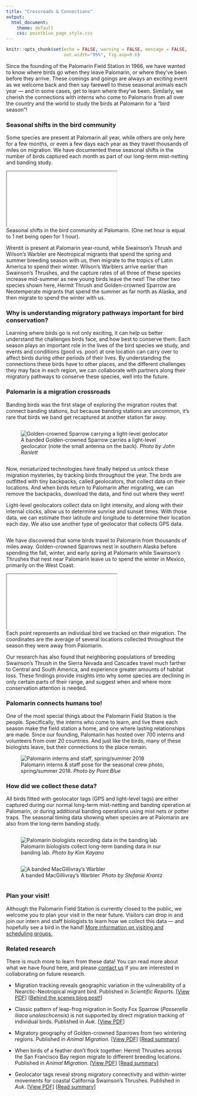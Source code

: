 ```yaml
---
title: "Crossroads & Connections"
output: 
  html_document:
    theme: default
    css: pointblue_page_style.css
---
```


```r
knitr::opts_chunk$set(echo = FALSE, warning = FALSE, message = FALSE, 
                      out.width="95%", fig.asp=0.6)
```

Since the founding of the Palomarin Field Station in 1966, we have wanted to know where birds go when they leave Palomarin, or where they've been before they arrive. These comings and goings are always an exciting event as we welcome back and then say farewell to these seasonal animals each year &mdash; and in some cases, get to learn where they’ve been. Similarly, we cherish the connections with interns who come to Palomarin from all over the country and the world to study the birds at Palomarin for a "bird season"!

### Seasonal shifts in the bird community
Some species are present at Palomarin all year, while others are only here for a few months, or even a few days each year as they travel thousands of miles on migration. We have documented these seasonal shifts in the number of birds captured each month as part of our long-term mist-netting and banding study. 

<iframe src="widget/graph_seasonal_capturestats.html"></iframe>
<figcaption>
Seasonal shifts in the bird community at Palomarin.  (One net hour is equal to 1 net being open for 1 hour).
</figcaption>

Wrentit is present at Palomarin year-round, while Swainson's Thrush and Wilson's Warbler are Neotropical migrants that spend the spring and summer breeding season with us, then migrate to the tropics of Latin America to spend their winter. Wilson's Warblers arrive earlier than Swainson's Thrushes, and the capture rates of all three of these species increase mid-summer as new young birds leave the nest! The other two species shown here, Hermit Thrush and Golden-crowned Sparrow are Neotemperate migrants that spend the summer as far north as Alaska, and then migrate to spend the winter with us.

### Why is understanding migratory pathways important for bird conservation?
Learning where birds go is not only exciting, it can help us better understand the challenges birds face, and how best to conserve them. Each season plays an important role in the lives of the bird species we study, and events and conditions (good vs. poor) at one location can carry over to affect birds during other periods of their lives. By understanding the connections these birds have to other places, and the different challenges they may face in each region, we can collaborate with partners along their migratory pathways to conserve these species, well into the future. 

### Palomarin is a migration crossroads
Banding birds was the first stage of exploring the migration routes that connect banding stations, but because banding stations are uncommon, it's rare that birds we band get recaptured at another station far away. 

<div class="row">  
<div class="column">
<figure>
![](../images/connections/gcsp_gls_annotated.jpg "Golden-crowned Sparrow carrying a light-level geolocator")
<figcaption>
A banded Golden-crowned Sparrow carries a light-level geolocator (note the small antenna on the back). *Photo by John Ranlett*
</figcaption>
</figure>
</div>
<div class="column">  
Now, miniaturized technologies have finally helped us unlock these migration mysteries, by tracking birds throughout the year. The birds are outfitted with tiny backpacks, called geolocators, that collect data on their locations. And when birds return to Palomarin after migrating, we can remove the backpacks, download the data, and find out where they went!

Light-level geolocators collect data on light intensity, and along with their internal clocks, allow us to determine sunrise and sunset times. With those data, we can estimate their latitude and longitude to determine their location each day. We also use another type of geolocator that collects GPS data.
</div>
</div>

We have discovered that some birds travel to Palomarin from thousands of miles away. Golden-crowned Sparrows nest in southern Alaska before spending the fall, winter, and early spring at Palomarin while Swainson’s Thrushes that nest near Palomarin leave us to spend the winter in Mexico, primarily on the West Coast.

<iframe src="widget/migration_map.html"></iframe>
<figcaption>
Each point represents an individual bird we tracked on their migration. The coordinates are the average of several locations collected throughout the season they were away from Palomarin.
</figcaption>

Our research has also found that neighboring populations of breeding Swainson's Thrush in the Sierra Nevada and Cascades travel much farther to Central and South America, and experience greater amounts of habitat loss. These findings provide insights into why some species are declining in only certain parts of their range, and suggest when and where more conservation attention is needed.

### Palomarin connects humans too!
One of the most special things about the Palomarin Field Station is the people. Specifically, the interns who come to learn, and live there each season make the field station a home, and one where lasting relationships are made. Since our founding, Palomarin has hosted over 700 interns and volunteers from over 20 countries. And just like the birds, many of these biologists leave, but their connections to the place remain. 

<figure>
![](../images/connections/KTCH2018_summer_compressed.jpg "Palomarin interns and staff, spring/summer 2018")
<figcaption>
Palomarin interns & staff pose for the seasonal crew photo, spring/summer 2018. *Photo by Point Blue*
</figcaption>
</figure>

### How did we collect these data?
All birds fitted with geolocator tags (GPS and light-level tags) are either captured during our normal long-term mist-netting and banding operation at Palomarin, or during additional banding operations using mist nets or potter traps. The seasonal timing data showing when species are at Palomarin are also from the long-term banding study.

<div class="table-wrapper">
<div class="row">
<div class="column">
<figure>
![](../images/connections/banding_lab_crop.jpg "Palomarin biologists recording data in the banding lab")
<figcaption>
Palomarin biologists collect long-term banding data in our banding lab. *Photo by Kim Kayano*
</figcaption>
</figure>
</div>
<div class="column">
<figure>
![](../images/connections/MGWA-with-band_by-Stefanie-Krantz_compressed.jpg "A banded MacGillivray’s Warbler")
<figcaption>
A banded MacGillivray’s Warbler. *Photo by Stefanie Krantz*
</figcaption>
</figure>
</div>
</div>
</div>

### Plan your visit!
Although the Palomarin Field Station is currently closed to the public, we welcome you to plan your visit in the near future. Visitors can drop in and join our intern and staff biologists to learn how we collect this data &mdash; and hopefully see a bird in the hand! [More information on visiting and scheduling groups.](https://www.pointblue.org/about-us/contact-visit-us/){target="_blank"}

### Related research
There is much more to learn from these data! You can read more about what we have found here, and please [contact us](mailto:kdybala@pointblue.org) if you are interested in collaborating on future research.

* Migration tracking reveals geographic variation in the vulnerability of a Nearctic-Neotropical migrant bird. Published in *Scientific Reports*. [[View PDF](https://rdcu.be/b3fs8){target="_blank"}] [[Behind the scenes blog post!](https://natureecoevocommunity.nature.com/channels/521-behind-the-paper/posts/64994-unraveling-migration-and-conservation-mysteries){target="_blank"}]

* Classic pattern of leap-frog migration in Sooty Fox Sparrow (*Passerella iliaca unalaschcensis*) is not supported by direct migration tracking of individual birds. Published in *Auk*. [[View PDF](http://www.prbo.org/refs/files/12529_Fraser_etal2018.pdf){target="_blank"}]

* Migratory geography of Golden-crowned Sparrows from two wintering regions. Published in *Animal Migration*. [[View PDF](http://www.prbo.org/refs/files/12429_CormierRL2016.pdf){target="_blank"}] [[Read summary](http://rdjzr2agvvkijm6n3b66365n-wpengine.netdna-ssl.com/wp-content/uploads/2018/06/2016_pubbrief_GCSPmigration_Cormier_etal_AnimalMigration.pdf){target="_blank"}]  

* When birds of a feather don’t flock together: Hermit Thrushes across the San Francisco Bay region migrate to different breeding locations. Published in *Animal Migration*. [[View PDF](http://www.prbo.org/refs/files/12393_Nelson_etal2016.pdf){target="_blank"}] [[Read summary](http://pointblue.org/wp-content/uploads/2018/06/2016_pubbrief_BirdsDontFlock_Nelson_etal_AnimalMigration.pdf){target="_blank"}]  

* Geolocator tags reveal strong migratory connectivity and within-winter movements for coastal California Swainson’s Thrushes. Published in *Auk*. [[View PDF](http://www.prbo.org/refs/files/12248_Cormier2013.pdf){target="_blank"}] [[Read summary](http://pointblue.org/wp-content/uploads/2018/06/2013_pubbrief_swthgeolocator_Cormieretal_June2013.pdf){target="_blank"}]  


